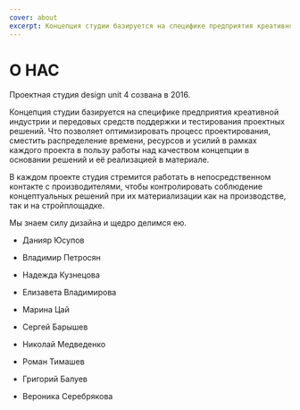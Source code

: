 ```yaml
---
cover: about
excerpt: Концепция студии базируется на специфике предприятия креативной индустрии и передовых средств поддержки и тестирования проектных решений
---
```


# О НАС

Проектная студия design unit 4 созвана в 2016.

Концепция студии базируется на специфике предприятия креативной индустрии
и передовых средств поддержки и тестирования проектных решений. Что позволяет
оптимизировать процесс проектирования, сместить распределение времени, ресурсов
и усилий в рамках каждого проекта в пользу работы над качеством концепции в основании
решений и её реализацией в материале.

В каждом проекте студия стремится работать в
непосредственном контакте с производителями, чтобы контролировать соблюдение концептуальных
решений при их материализации как на производстве, так и на стройплощадке.

Мы знаем силу дизайна и щедро делимся ею.

- Данияр Юсупов
- Владимир Петросян
- Надежда Кузнецова
- Елизавета Владимирова


- Марина Цай
- Сергей Барышев
- Николай Медведенко
- Роман Тимашев
- Григорий Балуев
- Вероника Серебрякова

